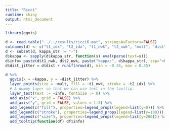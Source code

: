 ```yaml
---
title: "Ricci"
runtime: shiny
output: html_document
---
```


```r

library(ggvis)

d <- read.table("../../results/ricci6.mat", stringsAsFactors=FALSE)
colnames(d) <- c("t1_idx", "t2_idx", "t1_nwk", "t2_nwk", "mult", "dist", "kappa_str")
d <- subset(d, kappa_str != "-")
d$kappa <- sapply(d$kappa_str, function(s) eval(parse(text=s)))
d$info= paste(d$t1_nwk, d$t2_nwk, paste("kappa:", d$kappa_str), sep="<br />")
d$dist_jitter = d$dist + runif(nrow(d), min = -0.35, max = 0.35)

d %>%
  ggvis(x = ~kappa, y = ~dist_jitter) %>%
  layer_points(size = ~mult, fill = ~t1_nwk, stroke = ~t2_idx) %>%
  # A dummy layer so that we can use text in the tooltip.
  layer_text(text := ~info, fontSize := 0) %>%
  add_axis("x", grid = FALSE) %>%
  add_axis("y", grid = FALSE, values = 1:3) %>%
  add_legend(c("fill"), properties=legend_props(legend=list(y=0))) %>%
  add_legend(c("stroke"), properties=legend_props(legend=list(y=100))) %>%
  add_legend(c("size"), properties=legend_props(legend=list(y=200))) %>%
  add_tooltip(function(df) df$info)
```
